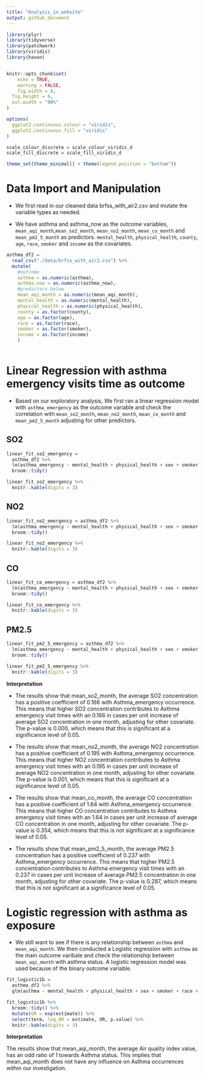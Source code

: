 ```yaml
---
title: "Analysis_in_website"
output: github_document
---
```

```r
library(plyr)
library(tidyverse)
library(patchwork)
library(viridis)
library(haven)


knitr::opts_chunk$set(
	echo = TRUE,
	warning = FALSE,
	fig.width = 8, 
  fig.height = 6,
  out.width = "90%"
)

options(
  ggplot2.continuous.colour = "viridis",
  ggplot2.continuous.fill = "viridis"
)

scale_colour_discrete = scale_colour_viridis_d
scale_fill_discrete = scale_fill_viridis_d

theme_set(theme_minimal() + theme(legend.position = "bottom"))
```

# Data Import and Manipulation


* We first read in our cleaned data brfss_with_air2.csv and mutate the variable types as needed.

* We have asthma and asthma_now as the outcome variables, `mean_aqi_month`,`mean_so2_month`, `mean_no2_month`, `mean_co_month` and `mean_pm2_5_month` as predictors. `mental_health`, `physical_health`, `county`, `age`, `race`, `smoker` and `income` as the covariates.

```r
asthma_df2 = 
  read_csv("./data/brfss_with_air2.csv") %>%
  mutate(
    #outcome
    asthma = as.numeric(asthma),
    asthma_now = as.numeric(asthma_now),
    #predictors below
    mean_aqi_month = as.numeric(mean_aqi_month),
    mental_health = as.numeric(mental_health),
    physical_health = as.numeric(physical_health),
    county = as.factor(county),
    age = as.factor(age),
    race = as.factor(race),
    smoker = as.factor(smoker),
    income = as.factor(income)
    )
  
```

# Linear Regression with asthma emergency visits time as outcome{.tabset}

* Based on our exploratory analysis, We first ran a linear regression model with `asthma_emergency` as the outcome variable and check the correlation with `mean_so2_month`, `mean_no2_month`, `mean_co_month` and `mean_pm2_5_month` adjusting for other predictors.

## SO2

```r
linear_fit_so2_emergency = 
  asthma_df2 %>%
  lm(asthma_emergency ~ mental_health + physical_health + sex + smoker + race + age + income + county + mean_so2_month, data = .) %>% 
  broom::tidy() 

linear_fit_so2_emergency %>% 
  knitr::kable(digits = 3)
```

## NO2

```r
linear_fit_no2_emergency = asthma_df2 %>%
  lm(asthma_emergency ~ mental_health + physical_health + sex + smoker + race + age + income + county + mean_no2_month, data = .) %>% 
  broom::tidy()

linear_fit_no2_emergency %>% 
  knitr::kable(digits = 3)
```

## CO

```r
linear_fit_co_emergency = asthma_df2 %>%
  lm(asthma_emergency ~ mental_health + physical_health + sex + smoker + race + age + income + county + mean_co_month, data = .) %>% 
  broom::tidy()

linear_fit_co_emergency %>% 
  knitr::kable(digits = 3)
```


## PM2.5

```r
linear_fit_pm2_5_emergency = asthma_df2 %>%
  lm(asthma_emergency ~ mental_health + physical_health + sex + smoker + race + age + income + county + mean_pm2_5_month, data = .)%>% 
  broom::tidy()

linear_fit_pm2_5_emergency %>% 
  knitr::kable(digits = 3)
```


**Interpretation**

* The results show that mean_so2_month, the average SO2 concentration has a positive coefficient of 0.166 with Asthma_emergency occurrence. This means that higher SO2 concentration contributes to Asthma emergency visit times with an 0.166 in cases per unit increase of average SO2 concentration in one month, adjusting for other covariate. The p-value is 0.000, which means that this is significant at a significance level of 0.05.

* The results show that mean_no2_month, the average NO2 concentration has a positive coefficient of 0.195 with Asthma_emergency occurrence. This means that higher NO2 concentration contributes to Asthma emergency visit times with an 0.195 in cases per unit increase of average NO2 concentration in one month, adjusting for other covariate. The p-value is 0.001, which means that this is significant at a significance level of 0.05.

* The results show that mean_co_month, the average CO concentration has a positive coefficient of 1.64 with Asthma_emergency occurrence. This means that higher CO concentration contributes to Asthma emergency visit times with an 1.64 in cases per unit increase of average CO concentration in one month, adjusting for other covariate. The p-value is 0.354, which means that this is not significant at a significance level of 0.05.

* The results show that mean_pm2_5_month, the average PM2.5 concentration has a positive coefficient of 0.237 with Asthma_emergency occurrence. This means that higher PM2.5 concentration contributes to Asthma emergency visit times with an 0.237 in cases per unit increase of average PM2.5 concentration in one month, adjusting for other covariate. The p-value is 0.287, which means that this is not significant at a significance level of 0.05.
  
  
  
# Logistic regression with asthma as exposure

* We still want to see if there is any relationship between `asthma` and `mean_aqi_month`. We then conducted a Logistic regression with `asthma` as the main outcome varibale and check the relationship between `mean_aqi_month` with asthma status. A logistic regression model was used because of the binary outcome variable.

```r
fit_logistic1b = 
  asthma_df2 %>% 
  glm(asthma ~ mental_health + physical_health + sex + smoker + race + age + income + county + mean_aqi_month, data = ., family = binomial()) 

fit_logistic1b %>% 
  broom::tidy() %>% 
  mutate(OR = exp(estimate)) %>%
  select(term, log_OR = estimate, OR, p.value) %>% 
  knitr::kable(digits = 3)
```


**Interpretation**

The results show that mean_aqi_month, the average Air quality index value, has an odd ratio of 1 towards Asthma status. This implies that mean_aqi_month does not have any influence on Asthma occurrences within our investigation.
